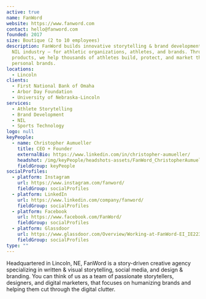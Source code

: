 ```yaml
---
active: true
name: FanWord
website: https://www.fanword.com
contact: hello@fanword.com
founded: 2017
size: Boutique (2 to 10 employees)
description: FanWord builds innovative storytelling & brand development solutions for the
  NIL industry — for athletic organizations, athletes, and brands. Through our
  products, we help thousands of athletes build, protect, and market their
  personal brands.
locations:
  - Lincoln
clients:
  - First National Bank of Omaha
  - Arbor Day Foundation
  - University of Nebraska-Lincoln
services:
  - Athlete Storytelling
  - Brand Development
  - NIL
  - Sports Technology
logo: null
keyPeople:
  - name: Christopher Aumueller
    title: CEO + Founder
    externalBio: https://www.linkedin.com/in/christopher-aumueller/
    headshot: /img/keyPeople/headshots-assets/FanWord_ChristopherAumueller.jpg
    fieldGroup: keyPeople
socialProfiles:
  - platform: Instagram
    url: https://www.instagram.com/fanword/
    fieldGroup: socialProfiles
  - platform: LinkedIn
    url: https://www.linkedin.com/company/fanword/
    fieldGroup: socialProfiles
  - platform: Facebook
    url: https://www.facebook.com/FanWord/
    fieldGroup: socialProfiles
  - platform: Glassdoor
    url: https://www.glassdoor.com/Overview/Working-at-FanWord-EI_IE2239639.11,18.htm
    fieldGroup: socialProfiles
type: ""
---
```


Headquartered in Lincoln, NE, FanWord is a story-driven creative agency specializing in written & visual storytelling, social media, and design & branding. You can think of us as a team of passionate storytellers, designers, and digital marketers, that focuses on humanizing brands and helping them cut through the digital clutter.